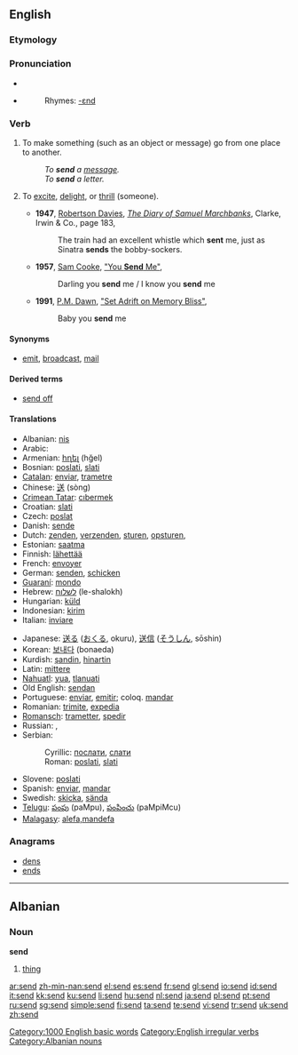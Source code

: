 ==English==

{{rank|greater|army|horse|567|send|peace|glad|hair}}

===Etymology===
{{OE.}} {{term|sendan||lang=ang}}

===Pronunciation===
* {{IPA|/ˈsend/}}
* {{audio|en-us-send.ogg|Audio (US)}}
*: Rhymes: [[Rhymes:English:-ɛnd|-ɛnd]]

===Verb===
{{en-verb|sends|sending|sent}} {{transitive}}

# To make something (such as an object or message) go from one place to another.
#: ''To '''send''' a [[message]].''
#: ''To '''send''' a letter.''
# {{slang|dated}} To [[excite]], [[delight]], or [[thrill]] (someone).
#* '''1947''', [[w:Robertson Davies|Robertson Davies]], ''[[w:The Diary of Samuel Marchbanks|The Diary of Samuel Marchbanks]]'', Clarke, Irwin & Co., page 183,
#*: The train had an excellent whistle which '''sent''' me, just as Sinatra '''sends''' the bobby-sockers.
#* '''1957''', [[w:Sam Cooke|Sam Cooke]], [[w:You Send Me|"You '''Send''' Me"]],
#*: Darling you '''send''' me / I know you '''send''' me
#* '''1991''', [[w:P.M. Dawn|P.M. Dawn]], [[w:Set Adrift on Memory Bliss|"Set Adrift on Memory Bliss"]],
#*: Baby you '''send''' me

====Synonyms====
* {{i-c|make something go somewhere}} [[emit]], [[broadcast]], [[mail]]

====Derived terms====
* [[send off]]

====Translations====
{{trans-top|make something go somewhere}}
* Albanian: [[nis]]
* Arabic: {{ARchar|[[ارسل]]}} {{IPAchar|(’ársala)}}
* Armenian: [[հղել]] (hğel)
* Bosnian: [[poslati]], [[slati]]
* [[Catalan]]: [[enviar]], [[trametre]]
* Chinese: [[送]] (sòng)
* [[Crimean Tatar]]: [[cıbermek]]
* Croatian: [[slati]]
* Czech: [[poslat]]
* Danish: [[sende]]
* Dutch: [[zenden]], [[verzenden]], [[sturen]], [[opsturen]],
* Estonian: [[saatma]]
* Finnish: [[lähettää]]
* French: [[envoyer]]
* German: [[senden]], [[schicken]]
* [[Guaraní]]: [[mondo]]
* Hebrew: [[לשלוח]] (le-shalokh)
* Hungarian: [[küld]]
* Indonesian: [[kirim]]
* Italian: [[inviare]]
{{trans-mid}}
* Japanese: [[送る]] ([[おくる]], okuru), [[送信]] ([[そうしん]], sōshin)
* Korean: [[보내다]] (bonaeda)
* Kurdish: [[şandin]], [[hinartin]]
* Latin: [[mittere]]
* [[Nahuatl]]: [[yua]], [[tlanuati]]
* Old English: [[sendan]]
* Portuguese: [[enviar]], [[emitir]]; coloq. [[mandar]]
* Romanian: [[trimite]], [[expedia]]
* [[Romansch]]: [[trametter]], [[spedir]]
* Russian: {{t|ru|посылать|sc=Cyrl|tr=posylát’}} {{impf}}, {{t|ru|послать|sc=Cyrl|tr=poslát’}} {{pf}}
* Serbian:
*: Cyrillic: [[послати]], [[слати]]
*: Roman: [[poslati]], [[slati]]
* Slovene: [[poslati]]
* Spanish: [[enviar]], [[mandar]]
* Swedish: [[skicka]], [[sända]]
* [[Telugu]]: [[పంపు]] (paMpu), [[పంపించు]] (paMpiMcu)
* [[Malagasy]]: [[:mg:alefa|alefa,mandefa]]

{{trans-bottom}}

===Anagrams===
* [[dens]]
* [[ends]]

[[Category:1000 English basic words]]
[[Category:English irregular verbs]]

----

==Albanian==

===Noun===
'''send''' {{m}}

# [[thing]]

[[Category:Albanian nouns]]

[[ar:send]]
[[zh-min-nan:send]]
[[el:send]]
[[es:send]]
[[fr:send]]
[[gl:send]]
[[io:send]]
[[id:send]]
[[it:send]]
[[kk:send]]
[[ku:send]]
[[li:send]]
[[hu:send]]
[[nl:send]]
[[ja:send]]
[[pl:send]]
[[pt:send]]
[[ru:send]]
[[sg:send]]
[[simple:send]]
[[fi:send]]
[[ta:send]]
[[te:send]]
[[vi:send]]
[[tr:send]]
[[uk:send]]
[[zh:send]]